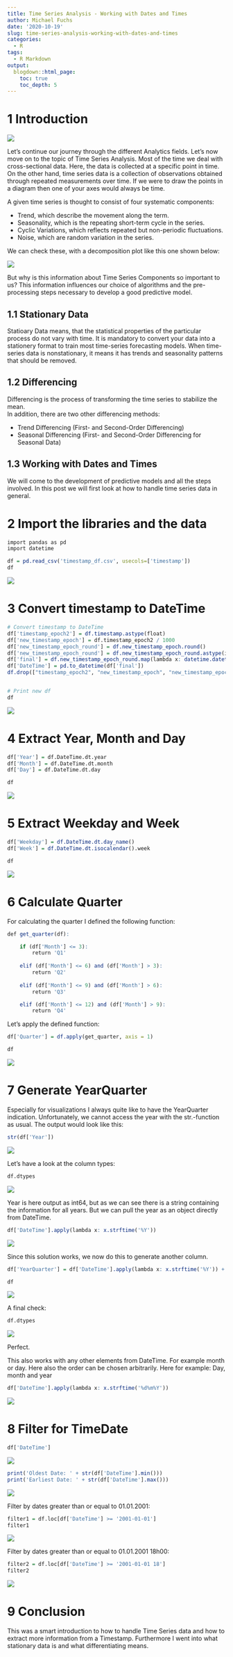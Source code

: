 ```yaml
---
title: Time Series Analysis - Working with Dates and Times
author: Michael Fuchs
date: '2020-10-19'
slug: time-series-analysis-working-with-dates-and-times
categories:
  - R
tags:
  - R Markdown
output:
  blogdown::html_page:
    toc: true
    toc_depth: 5  
---
```




# 1 Introduction

![](/post/2020-10-19-time-series-analysis-working-with-dates-and-times_files/p94s1.png)

Let's continue our journey through the different Analytics fields. Let's now move on to the topic of Time Series Analysis.
Most of the time we deal with cross-sectional data. Here, the data is collected at a specific point in time. On the other hand, time series data is a collection of observations obtained through repeated measurements over time.
If we were to draw the points in a diagram then one of your axes would always be time.

A given time series is thought to consist of four systematic components: 

+ Trend, which describe the movement along the term.
+ Seasonality, which is the repeating short-term cycle in the series.
+	Cyclic Variations, which reflects repeated but non-periodic fluctuations.
+ Noise, which are random variation in the series.

We can check these, with a decomposition plot like this one shown below:

![](/post/2020-10-19-time-series-analysis-working-with-dates-and-times_files/p94s2.png)

But why is this information about Time Series Components so important to us?
This information influences our choice of algorithms and the pre-processing steps necessary to develop a good predictive model.


## 1.1 Stationary Data

Statioary Data means, that the statistical properties of the particular process do not vary with time. 
It is mandatory to convert your data into a stationery format to train most time-series forecasting models.
When time-series data is nonstationary, it means it has trends and seasonality patterns that should be removed. 


## 1.2 Differencing

Differencing is the process of transforming the time series to stabilize the mean.  
In addition, there are two other differencing methods:

+ Trend Differencing (First- and Second-Order Differencing)
+ Seasonal Differencing (First- and Second-Order Differencing for Seasonal Data) 


## 1.3 Working with Dates and Times

We will come to the development of predictive models and all the steps involved. 
In this post we will first look at how to handle time series data in general.



# 2 Import the libraries and the data

```r
import pandas as pd
import datetime
```


```r
df = pd.read_csv('timestamp_df.csv', usecols=['timestamp'])
df
```

![](/post/2020-10-19-time-series-analysis-working-with-dates-and-times_files/p94p1.png)


# 3 Convert timestamp to DateTime


```r
# Convert timestamp to DateTime
df['timestamp_epoch2'] = df.timestamp.astype(float)
df['new_timestamp_epoch'] = df.timestamp_epoch2 / 1000
df['new_timestamp_epoch_round'] = df.new_timestamp_epoch.round()
df['new_timestamp_epoch_round'] = df.new_timestamp_epoch_round.astype(int)
df['final'] = df.new_timestamp_epoch_round.map(lambda x: datetime.datetime.utcfromtimestamp(x).strftime('%Y-%m-%d %H:%M:%S'))
df['DateTime'] = pd.to_datetime(df['final'])
df.drop(["timestamp_epoch2", "new_timestamp_epoch", "new_timestamp_epoch_round", "final"], axis = 1, inplace = True) 


# Print new df
df
```

![](/post/2020-10-19-time-series-analysis-working-with-dates-and-times_files/p94p2.png)


# 4 Extract Year, Month and Day


```r
df['Year'] = df.DateTime.dt.year
df['Month'] = df.DateTime.dt.month
df['Day'] = df.DateTime.dt.day

df
```

![](/post/2020-10-19-time-series-analysis-working-with-dates-and-times_files/p94p3.png)


# 5 Extract Weekday and Week


```r
df['Weekday'] = df.DateTime.dt.day_name()
df['Week'] = df.DateTime.dt.isocalendar().week

df
```

![](/post/2020-10-19-time-series-analysis-working-with-dates-and-times_files/p94p4.png)



# 6 Calculate Quarter

For calculating the quarter I defined the following function:

```r
def get_quarter(df):

    if (df['Month'] <= 3):
        return 'Q1'
    
    elif (df['Month'] <= 6) and (df['Month'] > 3):
        return 'Q2'
              
    elif (df['Month'] <= 9) and (df['Month'] > 6):
        return 'Q3'

    elif (df['Month'] <= 12) and (df['Month'] > 9):
        return 'Q4'
```

Let's apply the defined function:

```r
df['Quarter'] = df.apply(get_quarter, axis = 1)

df
```

![](/post/2020-10-19-time-series-analysis-working-with-dates-and-times_files/p94p5.png)


# 7 Generate YearQuarter

Especially for visualizations I always quite like to have the YearQuarter indication.
Unfortunately, we cannot access the year with the str.-function as usual. The output would look like this:

```r
str(df['Year'])
```

![](/post/2020-10-19-time-series-analysis-working-with-dates-and-times_files/p94p6.png)

Let's have a look at the column types:

```r
df.dtypes
```

![](/post/2020-10-19-time-series-analysis-working-with-dates-and-times_files/p94p7.png)

Year is here output as int64, but as we can see there is a string containing the information for all years.
But we can pull the year as an object directly from DateTime.

```r
df['DateTime'].apply(lambda x: x.strftime('%Y'))
```

![](/post/2020-10-19-time-series-analysis-working-with-dates-and-times_files/p94p8.png)

Since this solution works, we now do this to generate another column.

```r
df['YearQuarter'] = df['DateTime'].apply(lambda x: x.strftime('%Y')) + df['Quarter']

df
```

![](/post/2020-10-19-time-series-analysis-working-with-dates-and-times_files/p94p9.png)

A final check:

```r
df.dtypes
```

![](/post/2020-10-19-time-series-analysis-working-with-dates-and-times_files/p94p10.png)

Perfect.

This also works with any other elements from DateTime.
For example month or day. Here also the order can be chosen arbitrarily.
Here for example: Day, month and year

```r
df['DateTime'].apply(lambda x: x.strftime('%d%m%Y'))
```

![](/post/2020-10-19-time-series-analysis-working-with-dates-and-times_files/p94p11.png)


# 8 Filter for TimeDate

```r
df['DateTime']
```

![](/post/2020-10-19-time-series-analysis-working-with-dates-and-times_files/p94p12.png)



```r
print('Oldest Date: ' + str(df['DateTime'].min()))
print('Earliest Date: ' + str(df['DateTime'].max()))
```

![](/post/2020-10-19-time-series-analysis-working-with-dates-and-times_files/p94p13.png)

Filter by dates greater than or equal to 01.01.2001:

```r
filter1 = df.loc[df['DateTime'] >= '2001-01-01']
filter1
```

![](/post/2020-10-19-time-series-analysis-working-with-dates-and-times_files/p94p14.png)


Filter by dates greater than or equal to 01.01.2001 18h00:

```r
filter2 = df.loc[df['DateTime'] >= '2001-01-01 18']
filter2
```

![](/post/2020-10-19-time-series-analysis-working-with-dates-and-times_files/p94p15.png)


# 9 Conclusion

This was a smart introduction to how to handle Time Series data and how to extract more information from a Timestamp. Furthermore I went into what stationary data is and what differentiating means.



